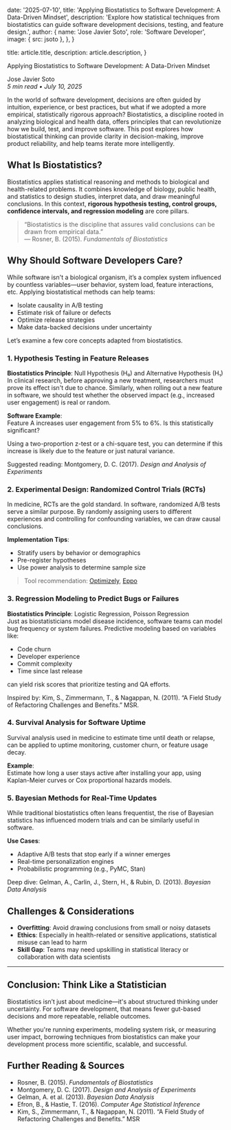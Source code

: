 
  date: '2025-07-10',
  title: 'Applying Biostatistics to Software Development: A Data-Driven Mindset',
  description:
    'Explore how statistical techniques from biostatistics can guide software development decisions, testing, and feature design.',
  author: {
    name: 'Jose Javier Soto',
    role: 'Software Developer',
    image: { src: jsoto },
  },
}

  title: article.title,
  description: article.description,
}

Applying Biostatistics to Software Development: A Data-Driven Mindset

Jose Javier Soto  
*5 min read • July 10, 2025*

In the world of software development, decisions are often guided by intuition, experience, or best practices, but what if we adopted a more empirical, statistically rigorous approach? Biostatistics, a discipline rooted in analyzing biological and health data, offers principles that can revolutionize how we build, test, and improve software. This post explores how biostatistical thinking can provide clarity in decision-making, improve product reliability, and help teams iterate more intelligently.

## What Is Biostatistics?

Biostatistics applies statistical reasoning and methods to biological and health-related problems. It combines knowledge of biology, public health, and statistics to design studies, interpret data, and draw meaningful conclusions. In this context, **rigorous hypothesis testing, control groups, confidence intervals, and regression modeling** are core pillars.

> “Biostatistics is the discipline that assures valid conclusions can be drawn from empirical data.”  
> — Rosner, B. (2015). *Fundamentals of Biostatistics*

## Why Should Software Developers Care?

While software isn't a biological organism, it’s a complex system influenced by countless variables—user behavior, system load, feature interactions, etc. Applying biostatistical methods can help teams:

- Isolate causality in A/B testing  
- Estimate risk of failure or defects  
- Optimize release strategies  
- Make data-backed decisions under uncertainty

Let’s examine a few core concepts adapted from biostatistics.

### 1. Hypothesis Testing in Feature Releases

**Biostatistics Principle**: Null Hypothesis (H₀) and Alternative Hypothesis (H₁)  
In clinical research, before approving a new treatment, researchers must prove its effect isn't due to chance. Similarly, when rolling out a new feature in software, we should test whether the observed impact (e.g., increased user engagement) is real or random.

**Software Example**:  
Feature A increases user engagement from 5% to 6%. Is this statistically significant?

Using a two-proportion z-test or a chi-square test, you can determine if this increase is likely due to the feature or just natural variance.

Suggested reading: Montgomery, D. C. (2017). *Design and Analysis of Experiments*

### 2. Experimental Design: Randomized Control Trials (RCTs)

In medicine, RCTs are the gold standard. In software, randomized A/B tests serve a similar purpose. By randomly assigning users to different experiences and controlling for confounding variables, we can draw causal conclusions.

**Implementation Tips**:

- Stratify users by behavior or demographics  
- Pre-register hypotheses  
- Use power analysis to determine sample size

> Tool recommendation: [Optimizely](https://www.optimizely.com), [Eppo](https://www.geteppo.com)

### 3. Regression Modeling to Predict Bugs or Failures

**Biostatistics Principle**: Logistic Regression, Poisson Regression  
Just as biostatisticians model disease incidence, software teams can model bug frequency or system failures. Predictive modeling based on variables like:

- Code churn  
- Developer experience  
- Commit complexity  
- Time since last release

can yield risk scores that prioritize testing and QA efforts.

Inspired by: Kim, S., Zimmermann, T., & Nagappan, N. (2011). “A Field Study of Refactoring Challenges and Benefits.” MSR.

### 4. Survival Analysis for Software Uptime

Survival analysis used in medicine to estimate time until death or relapse, can be applied to uptime monitoring, customer churn, or feature usage decay.

**Example**:  
Estimate how long a user stays active after installing your app, using Kaplan-Meier curves or Cox proportional hazards models.

### 5. Bayesian Methods for Real-Time Updates

While traditional biostatistics often leans frequentist, the rise of Bayesian statistics has influenced modern trials and can be similarly useful in software.

**Use Cases**:

- Adaptive A/B tests that stop early if a winner emerges  
- Real-time personalization engines  
- Probabilistic programming (e.g., PyMC, Stan)

Deep dive: Gelman, A., Carlin, J., Stern, H., & Rubin, D. (2013). *Bayesian Data Analysis*

## Challenges & Considerations

- **Overfitting**: Avoid drawing conclusions from small or noisy datasets  
- **Ethics**: Especially in health-related or sensitive applications, statistical misuse can lead to harm  
- **Skill Gap**: Teams may need upskilling in statistical literacy or collaboration with data scientists

---

## Conclusion: Think Like a Statistician

Biostatistics isn’t just about medicine—it's about structured thinking under uncertainty. For software development, that means fewer gut-based decisions and more repeatable, reliable outcomes.

Whether you're running experiments, modeling system risk, or measuring user impact, borrowing techniques from biostatistics can make your development process more scientific, scalable, and successful.

## Further Reading & Sources

- Rosner, B. (2015). *Fundamentals of Biostatistics*  
- Montgomery, D. C. (2017). *Design and Analysis of Experiments*  
- Gelman, A. et al. (2013). *Bayesian Data Analysis*  
- Efron, B., & Hastie, T. (2016). *Computer Age Statistical Inference*  
- Kim, S., Zimmermann, T., & Nagappan, N. (2011). “A Field Study of Refactoring Challenges and Benefits.” MSR
